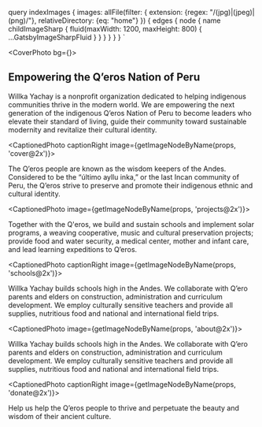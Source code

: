

  query indexImages {
    images: allFile(filter: {
      extension: {regex: "/(jpg)|(jpeg)|(png)/"}, 
      relativeDirectory: {eq: "home"}
    }) {
      edges {
        node {
          name
          childImageSharp {
            fluid(maxWidth: 1200, maxHeight: 800) {
              ...GatsbyImageSharpFluid
            }
          }
        }
      }
    }
  }
`


<Logotype horizontal />

<CoverPhoto bg={<BgVideo src={IntroMp4} />}>

## Empowering the Q’eros Nation of Peru

Willka Yachay is a nonprofit organization dedicated to helping indigenous communities thrive in the modern world.
We are empowering the next generation of the indigenous Q’eros Nation of Peru to become leaders who elevate their standard of living, guide their community toward sustainable modernity and revitalize their cultural identity.

</CoverPhoto>



<CaptionedPhoto captionRight image={getImageNodeByName(props, 'cover@2x')}>

<CtaButton text='Q’eros' caption="Who we help" to="/qeros" />

The Q’eros people are known as the wisdom keepers of the Andes. Considered to be the “último ayllu inka,” or the last Incan community of Peru, the Q’eros strive to preserve and promote their indigenous ethnic and cultural identity.

</CaptionedPhoto>



<CaptionedPhoto image={getImageNodeByName(props, 'projects@2x')}>

<CtaButton text='Projects' caption="What we do" to="/projects" />

Together with the Q'eros, we build and sustain schools and implement solar programs, a weaving cooperative, music and cultural preservation projects; provide food and water security, a medical center, mother and infant care, and lead learning expeditions to Q’eros.

</CaptionedPhoto>



<CaptionedPhoto captionRight image={getImageNodeByName(props, 'schools@2x')}>

<CtaButton text='Schools' caption="Our education initiative" to="/schools" />

Willka Yachay builds schools high in the Andes. We collaborate with Q’ero parents and elders on construction, administration and curriculum development. We employ culturally sensitive teachers and provide all supplies, nutritious food and national and international field trips.

</CaptionedPhoto>



<CaptionedPhoto image={getImageNodeByName(props, 'about@2x')}>

<CtaButton text='About' caption="Who we are" to="/about" />

Willka Yachay builds schools high in the Andes. We collaborate with Q’ero parents and elders on construction, administration and curriculum development. We employ culturally sensitive teachers and provide all supplies, nutritious food and national and international field trips.

</CaptionedPhoto>



<CaptionedPhoto captionRight image={getImageNodeByName(props, 'donate@2x')}>

<CtaButton text='About' caption="Support our work" to="/donate" />

Help us help the Q’eros people to thrive and perpetuate the beauty and wisdom of their ancient culture.

</CaptionedPhoto>